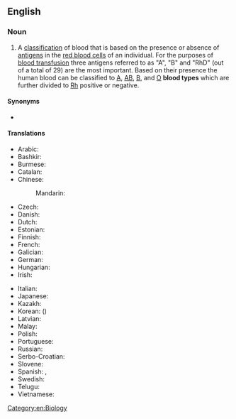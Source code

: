 {{also|blood-type}}
==English==
{{wikipedia}}

===Noun===
{{en-noun}}

# A [[classification]] of blood that is based on the presence or absence of [[antigen|antigens]] in the [[red blood cell|red blood cells]] of an individual. For the purposes of [[blood transfusion]] three antigens referred to as "A", "B" and "RhD" (out of a total of 29) are the most important. Based on their presence the human blood can be classified to [[A]], [[AB]], [[B]], and [[O]] '''blood types''' which are further divided to [[Rh]] positive or negative.

====Synonyms====
* {{l|en|blood group}}

====Translations====
{{trans-top|blood classification}}
* Arabic: {{t|ar|فَصِيلَة دَم}}
* Bashkir: {{t|ba|ҡан төркөмө|tr=qan tӧrkӧmӧ|sc=Cyrl}}
* Burmese: {{t+|my|သွေးအုပ်စု}}
* Catalan: {{t|ca|grup sanguini|m}}
* Chinese:
*: Mandarin: {{t+|cmn|血型|tr=xiěxíng, xuèxíng|sc=Hani}}
* Czech: {{t|cs|krevní skupina|f}}
* Danish: {{t+|da|blodtype}}
* Dutch: {{t+|nl|bloedgroep|f}}
* Estonian: {{t|et|vererühm}}
* Finnish: {{t|fi|veriryhmä}}
* French: {{t+|fr|groupe sanguin|m}}
* Galician: {{t+|gl|grupo sanguíneo|m}}
* German: {{t+|de|Blutgruppe|f}}
* Hungarian: {{t+|hu|vércsoport}}
* Irish: {{t|ga|fuilghrúpa|m}}
{{trans-mid}}
* Italian: {{t|it|gruppo sanguigno|m}}
* Japanese: {{t|ja|血液型|tr=けつえきがた, ketsuekigata|sc=Jpan}}
* Kazakh: {{t|kk|қан тобы|sc=Cyrl}}
* Korean: {{t+|ko|혈액형|sc=Kore}} ({{t+|ko|血液型|sc=Kore}})
* Latvian: {{t|lv|asinsgrupa|f}}
* Malay: {{t|ms|jenis darah}}
* Polish: {{t|pl|grupa krwi|f}}
* Portuguese: {{t|pt|tipo sanguíneo|m}}
* Russian: {{t+|ru|гру́ппа кро́ви|f}}
* Serbo-Croatian: {{t|sh|крвна група|f|sc=Cyrl}}
* Slovene: {{t+|sl|krvna skupina|f}}
* Spanish: {{t|es|grupo sanguíneo|m}}, {{t|es|tipo de sangre|m}}
* Swedish: {{t+|sv|blodgrupp|c}}
* Telugu: {{t+|te|శ్రేణి}}
* Vietnamese: {{t+|vi|nhóm}}
{{trans-bottom}}

[[Category:en:Biology]]